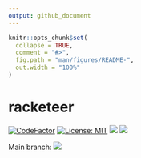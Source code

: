 ```yaml
---
output: github_document
---
```


<!-- README.md is generated from README.Rmd. Please edit that file -->

```r
knitr::opts_chunk$set(
  collapse = TRUE,
  comment = "#>",
  fig.path = "man/figures/README-",
  out.width = "100%"
)
```

# racketeer

<!-- badges: start -->
[![CodeFactor](https://www.codefactor.io/repository/github/jvieroe/racketeer/badge)](https://www.codefactor.io/repository/github/jvieroe/racketeer)
[![License: MIT](https://img.shields.io/badge/license-MIT-blue.svg)](https://cran.r-project.org/web/licenses/MIT)
[![](https://img.shields.io/badge/lifecycle-experimental-orange.svg)](https://lifecycle.r-lib.org/articles/stages.html#experimental)
[![](https://img.shields.io/github/last-commit/jvieroe/racketeer.svg)](https://github.com/jvieroe/racketeer/commits/main)

Main branch:
[![](https://img.shields.io/badge/devel%20version-0.0.0.9000-blue.svg)](https://github.com/https://github.com/jvieroe/racketeer)
<!-- badges: end -->


